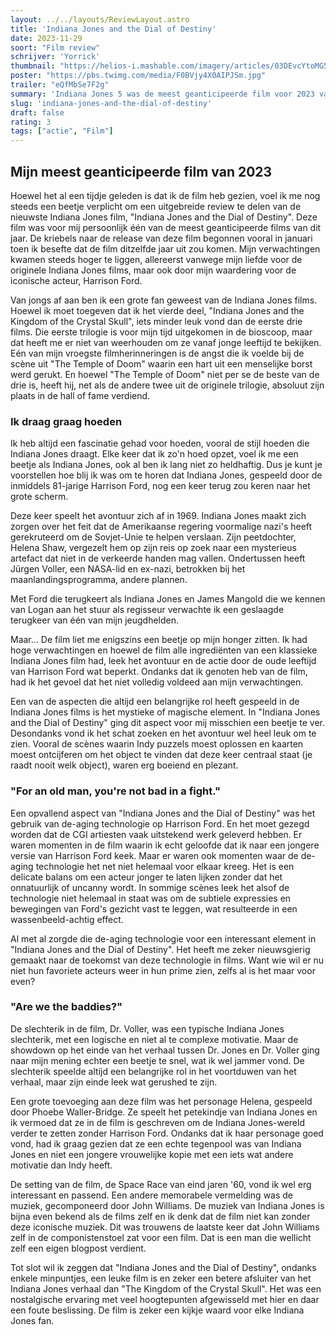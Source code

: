 ```yaml
---
layout: ../../layouts/ReviewLayout.astro
title: 'Indiana Jones and the Dial of Destiny'
date: 2023-11-29
soort: "Film review"
schrijver: 'Yorrick'
thumbnail: "https://helios-i.mashable.com/imagery/articles/03DEvcYtoMG508sxt0v7W2Q/hero-image.fill.size_1248x702.v1692700317.jpg"
poster: "https://pbs.twimg.com/media/F0BVjy4X0AIPJSm.jpg"
trailer: "eQfMbSe7F2g"
summary: 'Indiana Jones 5 was de meest geanticipeerde film voor 2023 van Yorrick en omdat Maarten telkens weigert om hem te bekijken heeft Yorrick zijn allereerste geschreven review volledig laten draaien rond dit (wellicht) laatste avontuur van Indy...'
slug: 'indiana-jones-and-the-dial-of-destiny'
draft: false
rating: 3
tags: ["actie", "Film"]
---
```


## Mijn meest geanticipeerde film van 2023

Hoewel het al een tijdje geleden is dat ik de film heb gezien, voel ik me nog steeds een beetje verplicht om een uitgebreide review te delen van de nieuwste Indiana Jones film, "Indiana Jones and the Dial of Destiny". Deze film was voor mij persoonlijk één van de meest geanticipeerde films van dit jaar. De kriebels naar de release van deze film begonnen vooral in januari toen ik besefte dat de film ditzelfde jaar uit zou komen. Mijn verwachtingen kwamen steeds hoger te liggen, allereerst vanwege mijn liefde voor de originele Indiana Jones films, maar ook door mijn waardering voor de iconische acteur, Harrison Ford.

Van jongs af aan ben ik een grote fan geweest van de Indiana Jones films. Hoewel ik moet toegeven dat ik het vierde deel, "Indiana Jones and the Kingdom of the Crystal Skull", iets minder leuk vond dan de eerste drie films. Die eerste trilogie is voor mijn tijd uitgekomen in de bioscoop, maar dat heeft me er niet van weerhouden om ze vanaf jonge leeftijd te bekijken. Eén van mijn vroegste filmherinneringen is de angst die ik voelde bij de scène uit "The Temple of Doom" waarin een hart uit een menselijke borst werd gerukt. En hoewel "The Temple of Doom" niet per se de beste van de drie is, heeft hij, net als de andere twee uit de originele trilogie, absoluut zijn plaats in de hall of fame verdiend.

### Ik draag graag hoeden

Ik heb altijd een fascinatie gehad voor hoeden, vooral de stijl hoeden die Indiana Jones draagt. Elke keer dat ik zo'n hoed opzet, voel ik me een beetje als Indiana Jones, ook al ben ik lang niet zo heldhaftig. Dus je kunt je voorstellen hoe blij ik was om te horen dat Indiana Jones, gespeeld door de inmiddels 81-jarige Harrison Ford, nog een keer terug zou keren naar het grote scherm.

Deze keer speelt het avontuur zich af in 1969. Indiana Jones maakt zich zorgen over het feit dat de Amerikaanse regering voormalige nazi's heeft gerekruteerd om de Sovjet-Unie te helpen verslaan. Zijn peetdochter, Helena Shaw, vergezelt hem op zijn reis op zoek naar een mysterieus artefact dat niet in de verkeerde handen mag vallen. Ondertussen heeft Jürgen Voller, een NASA-lid en ex-nazi, betrokken bij het maanlandingsprogramma, andere plannen.

Met Ford die terugkeert als Indiana Jones en James Mangold die we kennen van Logan aan het stuur als regisseur verwachte ik een geslaagde terugkeer van één van mijn jeugdhelden.

Maar... De film liet me enigszins een beetje op mijn honger zitten. Ik had hoge verwachtingen en hoewel de film alle ingrediënten van een klassieke Indiana Jones film had, leek het avontuur en de actie door de oude leeftijd van Harrison Ford wat beperkt. Ondanks dat ik genoten heb van de film, had ik het gevoel dat het niet volledig voldeed aan mijn verwachtingen. 

Een van de aspecten die altijd een belangrijke rol heeft gespeeld in de Indiana Jones films is het mystieke of magische element. In "Indiana Jones and the Dial of Destiny" ging dit aspect voor mij misschien een beetje te ver. Desondanks vond ik het schat zoeken en het avontuur wel heel leuk om te zien. Vooral de scènes waarin Indy puzzels moest oplossen en kaarten moest ontcijferen om het object te vinden dat deze keer centraal staat (je raadt nooit welk object), waren erg boeiend en plezant.

### "For an old man, you're not bad in a fight."

Een opvallend aspect van "Indiana Jones and the Dial of Destiny" was het gebruik van de-aging technologie op Harrison Ford. En het moet gezegd worden dat de CGI artiesten vaak uitstekend werk geleverd hebben. Er waren momenten in de film waarin ik echt geloofde dat ik naar een jongere versie van Harrison Ford keek. Maar er waren ook momenten waar de de-aging technologie het net niet helemaal voor elkaar kreeg. Het is een delicate balans om een acteur jonger te laten lijken zonder dat het onnatuurlijk of uncanny wordt. In sommige scènes leek het alsof de technologie niet helemaal in staat was om de subtiele expressies en bewegingen van Ford's gezicht vast te leggen, wat resulteerde in een wassenbeeld-achtig effect.

Al met al zorgde die de-aging technologie voor een interessant element in "Indiana Jones and the Dial of Destiny". Het heeft me zeker nieuwsgierig gemaakt naar de toekomst van deze technologie in films. Want wie wil er nu niet hun favoriete acteurs weer in hun prime zien, zelfs al is het maar voor even?

### "Are we the baddies?"

De slechterik in de film, Dr. Voller, was een typische Indiana Jones slechterik, met een logische en niet al te complexe motivatie. Maar de showdown op het einde van het verhaal tussen Dr. Jones en Dr. Voller ging naar mijn mening echter een beetje te snel, wat ik wel jammer vond. De slechterik speelde altijd een belangrijke rol in het voortduwen van het verhaal, maar zijn einde leek wat gerushed te zijn.

Een grote toevoeging aan deze film was het personage Helena, gespeeld door Phoebe Waller-Bridge. Ze speelt het petekindje van Indiana Jones en ik vermoed dat ze in de film is geschreven om de Indiana Jones-wereld verder te zetten zonder Harrison Ford. Ondanks dat ik haar personage goed vond, had ik graag gezien dat ze een echte tegenpool was van Indiana Jones en niet een jongere vrouwelijke kopie met een iets wat andere motivatie dan Indy heeft.

De setting van de film, de Space Race van eind jaren '60, vond ik wel erg interessant en passend. Een andere memorabele vermelding was de muziek, gecomponeerd door John Williams. De muziek van Indiana Jones is bijna even bekend als de films zelf en ik denk dat de film niet kan zonder deze iconische muziek. Dit was trouwens de laatste keer dat John Williams zelf in de componistenstoel zat voor een film. Dat is een man die wellicht zelf een eigen blogpost verdient.

Tot slot wil ik zeggen dat "Indiana Jones and the Dial of Destiny", ondanks enkele minpuntjes, een leuke film is en zeker een betere afsluiter van het Indiana Jones verhaal dan "The Kingdom of the Crystal Skull". Het was een nostalgische ervaring met veel hoogtepunten afgewisseld met hier en daar een foute beslissing. De film is zeker een kijkje waard voor elke Indiana Jones fan.
